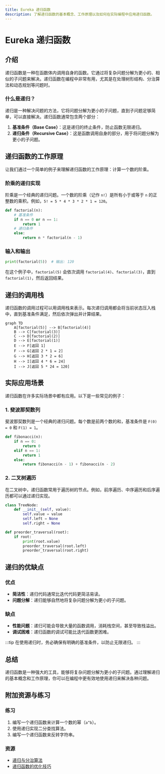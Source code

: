 ```yaml
---
title: Eureka 递归函数
description: 了解递归函数的基本概念、工作原理以及如何在实际编程中应用递归函数。
---
```


# Eureka 递归函数

## 介绍

递归函数是一种在函数体内调用自身的函数。它通过将复杂问题分解为更小的、相似的子问题来解决。递归函数在编程中非常有用，尤其是在处理树形结构、分治算法和动态规划等问题时。

### 什么是递归？

递归是一种解决问题的方法，它将问题分解为更小的子问题，直到子问题足够简单，可以直接解决。递归函数通常包含两个部分：
1. **基准条件（Base Case）**：这是递归的终止条件，防止函数无限递归。
2. **递归条件（Recursive Case）**：这是函数调用自身的部分，用于将问题分解为更小的子问题。

## 递归函数的工作原理

让我们通过一个简单的例子来理解递归函数的工作原理：计算一个数的阶乘。

### 阶乘的递归实现

阶乘是一个经典的递归问题。一个数的阶乘（记作 `n!`）是所有小于或等于 `n` 的正整数的乘积。例如，`5! = 5 * 4 * 3 * 2 * 1 = 120`。

```python
def factorial(n):
    # 基准条件
    if n == 0 or n == 1:
        return 1
    # 递归条件
    else:
        return n * factorial(n - 1)
```

### 输入和输出

```python
print(factorial(5))  # 输出: 120
```

在这个例子中，`factorial(5)` 会依次调用 `factorial(4)`、`factorial(3)`，直到 `factorial(1)`，然后返回结果。

## 递归的调用栈

递归函数的调用过程可以用调用栈来表示。每次递归调用都会将当前状态压入栈中，直到基准条件满足，然后依次弹出并计算结果。

```mermaid
graph TD
    A[factorial(5)] --> B[factorial(4)]
    B --> C[factorial(3)]
    C --> D[factorial(2)]
    D --> E[factorial(1)]
    E --> F[返回 1]
    F --> G[返回 2 * 1 = 2]
    G --> H[返回 3 * 2 = 6]
    H --> I[返回 4 * 6 = 24]
    I --> J[返回 5 * 24 = 120]
```

## 实际应用场景

递归函数在许多实际场景中都有应用。以下是一些常见的例子：

### 1. 斐波那契数列

斐波那契数列是一个经典的递归问题。每个数是前两个数的和，基准条件是 `F(0) = 0` 和 `F(1) = 1`。

```python
def fibonacci(n):
    if n == 0:
        return 0
    elif n == 1:
        return 1
    else:
        return fibonacci(n - 1) + fibonacci(n - 2)
```

### 2. 二叉树遍历

在二叉树中，递归函数常用于遍历树的节点。例如，前序遍历、中序遍历和后序遍历都可以通过递归实现。

```python
class TreeNode:
    def __init__(self, value):
        self.value = value
        self.left = None
        self.right = None

def preorder_traversal(root):
    if root:
        print(root.value)
        preorder_traversal(root.left)
        preorder_traversal(root.right)
```

## 递归的优缺点

### 优点
- **简洁性**：递归代码通常比迭代代码更简洁易读。
- **问题分解**：递归能够自然地将复杂问题分解为更小的子问题。

### 缺点
- **性能问题**：递归可能会导致大量的函数调用，消耗栈空间，甚至导致栈溢出。
- **调试困难**：递归函数的调试可能比迭代函数更困难。

:::tip
在使用递归时，务必确保有明确的基准条件，以防止无限递归。
:::

## 总结

递归函数是一种强大的工具，能够将复杂问题分解为更小的子问题。通过理解递归的基本概念和工作原理，你可以在编程中更有效地使用递归来解决各种问题。

## 附加资源与练习

### 练习
1. 编写一个递归函数来计算一个数的幂（`a^b`）。
2. 使用递归实现二分查找算法。
3. 编写一个递归函数来反转字符串。

### 资源
- [递归与分治算法](https://example.com/recursion-and-divide-conquer)
- [递归函数的优化技巧](https://example.com/recursion-optimization)

